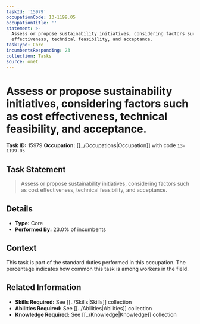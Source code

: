 ```yaml
---
taskId: '15979'
occupationCode: 13-1199.05
occupationTitle: ''
statement: >-
  Assess or propose sustainability initiatives, considering factors such as cost
  effectiveness, technical feasibility, and acceptance.
taskType: Core
incumbentsResponding: 23
collection: Tasks
source: onet
---
```

# Assess or propose sustainability initiatives, considering factors such as cost effectiveness, technical feasibility, and acceptance.

**Task ID:** 15979
**Occupation:** [[../Occupations|Occupation]] with code `13-1199.05`

## Task Statement

> Assess or propose sustainability initiatives, considering factors such as cost effectiveness, technical feasibility, and acceptance.

## Details

- **Type:** Core
- **Performed By:** 23.0% of incumbents

## Context

This task is part of the standard duties performed in this occupation. The percentage indicates how common this task is among workers in the field.

## Related Information

- **Skills Required:** See [[../Skills|Skills]] collection
- **Abilities Required:** See [[../Abilities|Abilities]] collection
- **Knowledge Required:** See [[../Knowledge|Knowledge]] collection
